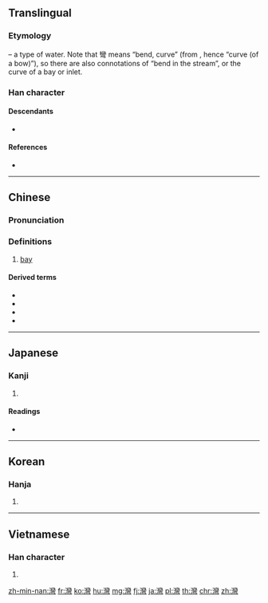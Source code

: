 {{also|湾}}
==Translingual==
{{stroke order|strokes=25}}

===Etymology===
{{Han compound|水|alt1=氵|t1=water|彎|ls=psc|c1=s|c2=p}} – a type of water. Note that 彎 means “bend, curve” (from {{m|mul|弓||bow|sc=Hani}}, hence “curve (of a bow)”), so there are also connotations of “bend in the stream”, or the curve of a bay or inlet.

===Han character===
{{Han char|rn=85|rad=水|as=22|sn=25|four=32127|canj=EVFN}}

====Descendants====
* {{l|mul|湾}}

====References====
* {{Han ref|kx=0664.100|dkj=18823|dj=1072.340|hdz=31798.090|uh=7063|ud=28771|bh=C657|bd=50775}}

----

==Chinese==
{{zh-forms|s=湾}}

===Pronunciation===
{{zh-pron
|m=wān
|c=waan4,waan1
|h=pfs=vân
|md=
|mn=oaiⁿ/oan
|w=
|mc=y
|oc=y
|cat=n
}}

===Definitions===
{{zh-hanzi}}

# [[bay]]

====Derived terms====
* {{zh-l|臺灣/台灣/台湾}}
* {{zh-l|排灣}}
* {{zh-l|港灣}}
* {{zh-l|海灣}}

----

==Japanese==

===Kanji===
{{ja-kanji|grade=|rs=水22|style=ky|shin=湾}}

# {{defn|lang=ja|sort=水22}}

====Readings====
* {{ja-readings|on=[[わん]] (wan)|kun=[[いりこむ]] (irikomu)}}

----

==Korean==

===Hanja===
{{ko-hanja|hangeul=만|eumhun=|rv=man|mr=man|y=man}}

# {{defn|lang=ko|sort=水22}}

----

==Vietnamese==

===Han character===
{{vi-hantu|[[loan]], [[loáng]], [[loãng]], [[vịnh]]|rs=水22}}

# {{defn|lang=vi|sort=水22}}

[[zh-min-nan:灣]]
[[fr:灣]]
[[ko:灣]]
[[hu:灣]]
[[mg:灣]]
[[fj:灣]]
[[ja:灣]]
[[pl:灣]]
[[th:灣]]
[[chr:灣]]
[[zh:灣]]